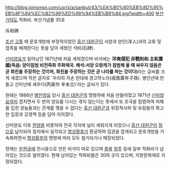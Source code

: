 http://blog.joinsmsn.com/usr/s/a/sanbut/43/%EA%B0%80%EB%8D%95%EB%8F%84%EC%B2%99%ED%99%94%EB%B9%84.jpg?width=400
[[부산]] [[가덕도]] 척화비. 부산기념물 35호

斥和碑 

[[조선]] [[고종]] 때 문호개방에 부정적이었던 [[흥선 대원군]]이 서양과 양인(洋人)과의 교류 및 접촉을 배제한다는 뜻을 담아 세웠던 석비(石碑). 

[[신미양요]]가 일어났던 1871년에 처음 세워졌으며 비석에는 '''洋夷侵犯 非戰則和 主和賣國(독음: 양이침범 비전즉화 주화매국. 해석:서양 오랑캐가 침범해 올 때 싸우지 않음은 곧 화친을 주장하는 것이며, 화친을 주장하는 것은 곧 나라를 파는 것이다)'''라는 글씨를 크게 새겼으며 작은 글자로 '우리의 자손 만대에 경고하노라(戒我萬年子孫). 병인년에 만들고 신미년에 세우다(丙寅作 辛未立)'라는 글씨가 있다. 

원래는 1866년 [[병인양요]] 당시 [[흥선 대원군]]의 명령하에 처음 만들어졌고 1871년 [[신미양요]]까지 겹치면서 두 번의 양요를 다시는 겪지 않는다는 뜻에서 또 조국을 침범하여 피해를 입힌 양놈들과는 관계를 맺을 수 없다는 [[흥선 대원군]]과 위정척사파 및 유림들의 확고한 입장과 강경책 등을 담아 지어졌다. 

신미양요 이후 [[한양]]을 비롯하여 전국 각지에 널리 세워지게 되었으나 [[흥선 대원군]]이 [[청]]으로 납치되어 정치에서 실각되고 [[명성황후]]가 환궁하여 집권을 잡게되고 문호개방을 가속화하면서 [[명성황후]]의 명령에 따라 모두 철거되거나 매장되었다. 

현재는 [[운현궁]]에 전시용으로 만든 비석이 따로 있으며  [[충북]] [[청주]] 등에 일부 척화비가 남아있는 것으로 알려졌다. 현재 남아있는 척화비들은 30여 곳이 있으며, 지방문화재로 지정되었다.
